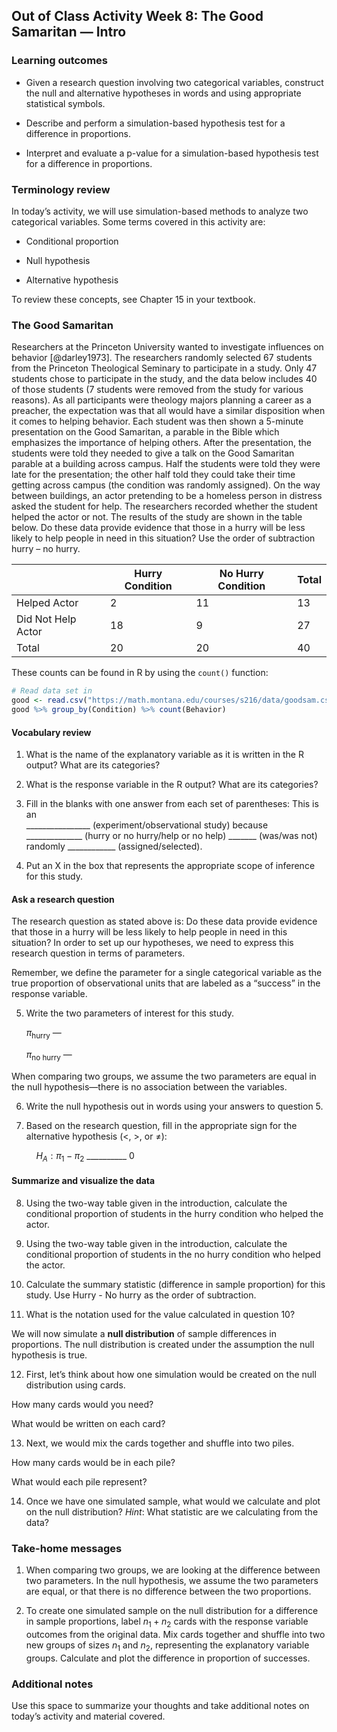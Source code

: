 ## Out of Class Activity Week 8:  The Good Samaritan --- Intro

\setstretch{1}

### Learning outcomes

* Given a research question involving two categorical variables, construct the null and alternative hypotheses
  in words and using appropriate statistical symbols.
  
* Describe and perform a simulation-based hypothesis test for a difference in proportions.

* Interpret and evaluate a p-value for a simulation-based hypothesis test for a difference in proportions.

### Terminology review
In today's activity, we will use simulation-based methods to analyze two categorical variables. Some terms covered in this activity are:

* Conditional proportion

* Null hypothesis

* Alternative hypothesis

To review these concepts, see Chapter 15 in your textbook.


### The Good Samaritan

Researchers at the Princeton University wanted to investigate influences on behavior [@darley1973].  The researchers randomly selected 67 students from the Princeton Theological Seminary to participate in a study.  Only 47 students chose to participate in the study, and the data below includes 40 of those students (7 students were removed from the study for various reasons).  As all participants were theology majors planning a career as a preacher, the expectation was that all would have a similar disposition when it comes to helping behavior.  Each student was then shown a 5-minute presentation on the Good Samaritan, a parable in the Bible which emphasizes the importance of helping others.  After the presentation, the students were told they needed to give a talk on the Good Samaritan parable at a building across campus.  Half the students were told they were late for the presentation; the other half told they could take their time getting across campus (the condition was randomly assigned).  On the way between buildings, an actor pretending to be a homeless person in distress asked the student for help.  The researchers recorded whether the student helped the actor or not.  The results of the study are shown in the table below.  Do these data provide evidence that those in a hurry will be less likely to help people in need in this situation?  Use the order of subtraction hurry – no hurry.

|                    | Hurry Condition | No Hurry Condition | Total |
|--------------------|-----------------|--------------------|-------|
| Helped Actor       |        2        |         11         |   13  |
| Did Not Help Actor |        18       |          9         |   27  |
| Total              |        20       |         20         |   40  |


\newpage

These counts can be found in R by using the `count()` function:
```{r, echo=TRUE, warning=FALSE, message=FALSE, collapse=FALSE}
# Read data set in
good <- read.csv("https://math.montana.edu/courses/s216/data/goodsam.csv") 
good %>% group_by(Condition) %>% count(Behavior)
```

#### Vocabulary review {-}

1.  What is the name of the explanatory variable as it is written in the R output? What are its categories?

\vspace{0.2in}

2. What is the response variable in the R output? What are its categories?

\vspace{0.2in}

\setstretch{1.5}
3. Fill in the blanks with one answer from each set of parentheses: This is an  
________________ (experiment/observational study) because  
______________ (hurry or no hurry/help or no help) _______ (was/was not)  
randomly ____________ (assigned/selected).

\vspace{0.1in}

4.  Put an X in the box that represents the appropriate scope of inference for this study.

\begin{center}
\begin{tabular}{|c|c|c|c|}\hline
& & Study Type & \\ \hline
& & Randomized Experiment & Observational Study \\ \hline
Selection of Cases & Random Sample &  &  \\ \hline
& No Random Sample & & \\ \hline
\end{tabular}
\end{center}

\setstretch{1}


#### Ask a research question {-}

The research question as stated above is: Do these data provide evidence that those in a hurry will be less likely to help people in need in this situation? In order to set up our hypotheses, we need to express this research question in terms of parameters. 

Remember, we define the parameter for a single categorical variable as the true proportion of observational units that are labeled as a "success" in the response variable.  

\newpage

5. Write the two parameters of interest for this study.  
\vspace{1mm}

   $\pi_{\text{hurry}}$ --- 
\vspace{0.5in}

   $\pi_{\text{no hurry}}$ ---
\vspace{0.5in}

When comparing two groups, we assume the two parameters are equal in the null hypothesis---there is no association between the variables.

6.  Write the null hypothesis out in words using your answers to question 5.

\vspace{0.8in}


7. Based on the research question, fill in the appropriate sign for the alternative hypothesis ($<$, $>$, or $\neq$):
\vspace{0.1in}

|           $H_A: \pi_1 -\pi_2$ __________ 0


 
#### Summarize and visualize the data {-}

8. Using the two-way table given in the introduction, calculate the conditional proportion of students in the hurry condition who helped the actor.

\vspace{.3in}

9. Using the two-way table given in the introduction, calculate the conditional proportion of students in the no hurry condition who helped the actor.

\vspace{.3in}

10.  Calculate the summary statistic (difference in sample proportion) for this study.  Use Hurry - No hurry as the order of subtraction.

\vspace{0.4in}


11. What is the notation used for the value calculated in question 10?

\newpage

We will now simulate a **null distribution** of sample differences in proportions. The null distribution is created under the assumption the null hypothesis is true.

12.  First, let's think about how one simulation would be created on the null distribution using cards.

\rgi How many cards would you need?
\vspace{0.1in}

\rgi What would be written on each card?

\vspace{0.5in}

13. Next, we would mix the cards together and shuffle into two piles.

\rgi How many cards would be in each pile?
\vspace{0.1in}

\rgi What would each pile represent?
\vspace{0.5in}

14. Once we have one simulated sample, what would we calculate and plot on the null distribution?  *Hint*: What statistic are we calculating from the data?

\vspace{0.8in}

<!-- 15.  Simulate one sample using the cards provided by your instructor.  Write down the value of the simulated statistic.  How does the value of your group's simulated statistic compare to the other groups at your table?  Are the simulated values closer to the null value of zero than the actual calculated difference in proportions? -->

<!-- \vspace{1in} -->

<!-- To create the null distribution of differences in sample proportions, we will use the `two_proportion_test()` function in R (in the `catstats` package).  We will need to enter the response variable name and the explanatory variable name for the formula, the data set name (identified above as `good`), the outcome for the explanatory variable that is first in subtraction, number of repetitions, the outcome for the response variable that is a success (what the numerator counts when calculating a sample proportion), and the direction of the alternative hypothesis. -->

<!-- The response variable name is `Behavior` and the explanatory variable name is `Condition`. -->

<!-- \newpage  -->

<!-- 16.  What inputs should be entered for each of the following to create the simulation? -->
<!-- \vspace{1mm} -->

<!-- * First in subtraction (What is the outcome for the explanatory variable that is used as first in the order of subtraction? `"Hurry"` or `"No hurry"`): -->

<!-- \vspace{.15in} -->
<!-- * Number of repetitions: -->

<!-- \vspace{.15in} -->
<!-- * Response value numerator (What is the outcome for the response variable that is considered a success? `"Help"` or `"No help"`): -->

<!-- \vspace{.15in} -->
<!-- * As extreme as (enter the value for the sample difference in proportions): -->

<!-- \vspace{.15in} -->
<!-- * Direction (`"greater"`, `"less"`, or `"two-sided"`): -->

<!-- \vspace{.15in} -->

<!-- Using the R script file for this activity, enter your answers for question 16 in place of the `xx`'s to produce the null distribution with 1000 simulations; highlight and run lines 1--16. -->

<!-- ```{r, echo=TRUE, eval=FALSE} -->
<!-- two_proportion_test(formula = Behavior~Condition, # response ~ explanatory -->
<!--     data = good, # Name of data set -->
<!--     first_in_subtraction = "xx", # Order of subtraction: enter the name of Group 1 -->
<!--     number_repetitions = 1000, # Always use a minimum of 1000 repetitions -->
<!--     response_value_numerator = "xx", # Define which outcome is a success  -->
<!--     as_extreme_as = xx, # Calculated observed statistic (difference in sample proportions) -->
<!--     direction="xx") # Alternative hypothesis direction ("greater","less","two-sided") -->
<!-- ``` -->

<!-- 17.  Sketch the null distribution created here. -->

<!-- \vspace{1.5in} -->


<!-- 18. What value is the null distribution centered around?  Explain why this makes sense. -->

<!-- \vspace{.8in} -->

<!-- 19.  What is the value of the p-value? *Remember*: This is the value given at the bottom of the null distribution. -->

<!-- \vspace{0.2in} -->
<!-- \newpage -->

<!-- 20.  Interpret the p-value in context of the study. -->

<!-- \vspace{1in} -->

<!-- 21.  How much evidence does the p-value provide against the null hypothesis? *Hint*: Refer to the guidelines given in Activity 6A. -->

<!-- \vspace{0.4in} -->

<!-- 22.  Write a conclusion to the test.  -->

<!-- \vspace{1in} -->


### Take-home messages

1.	When comparing two groups, we are looking at the difference between two parameters.  In the null hypothesis, we assume the two parameters are equal, or that there is no difference between the two proportions.  

<!-- 2.  We use the same guidelines for the strength of evidence as we did in Activity 6A.   -->

2. To create one simulated sample on the null distribution for a difference in sample proportions, label $n_1 + n_2$ cards with the response variable outcomes from the original data. Mix cards together and shuffle into two new groups of sizes $n_1$ and $n_2$, representing the explanatory variable groups. Calculate and plot the difference in proportion of successes.


### Additional notes

Use this space to summarize your thoughts and take additional notes on today's activity and material covered.

\newpage